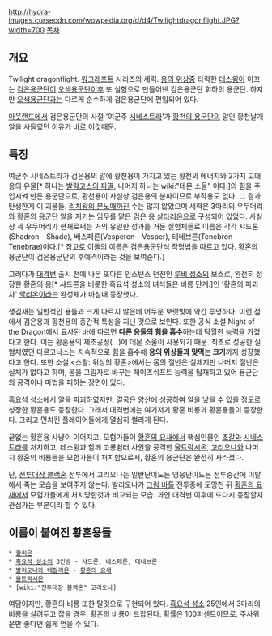 http://hydra-images.cursecdn.com/wowpedia.org/d/d4/Twilightdragonflight.JPG?width=700
[[목차]]
== 개요 ==
Twilight dragonflight. [[워크래프트]] 시리즈의 세력. [[용의 위상]]중 타락한 [[데스윙]]이 이끄는 [[검은용군단]]이 [[오색용군단]]이후 또 실험으로 만들어낸 검은용군단 휘하의 용군단. 하지만 [[오색용군단]]과는 다르게 순수하게 검은용군단에 편입되어 있다.

[[아웃랜드]]에서 검은용군단의 사절 '여군주 [[시네스트라]]'가 [[황천의 용군단]]의 알인 황천날개 알을 사들였던 이유가 바로 이것때문.

== 특징 ==
여군주 시네스트라가 검은용의 알에 황천용이 가지고 있는 황천의 에너지와 2가지 고대 용의 유물[* 하나는 [[발락고스의 파멸]], 나머지 하나는 wiki:"데몬 소울" 이다.]의 힘을 주입시켜 만든 용군단으로, 황천용이 사실상 검은용의 분파이므로 부작용도 없다. 그 결과 탄생한게 이 괴물들. [[리치왕의 분노]]때까진 수는 많지 않았으며 세력은 3마리의 우두머리와 황혼의 용군단 알을 지키는 임무를 맡은 검은 용 [[살타리온]]으로 구성되어 있었다. 사실상 세 우두머리가 현재로써는 거의 유일한 성과를 거둔 실험체들로 이름은 각각 샤드론(Shadron - Shade), 베스페론(Vesperon - Vesper), 테네브론(Tenebron - Tenebrae)이다.[* 참고로 이들의 이름은 검은용군단식 작명법을 따르고 있다. 황혼의 용군단이 검은용군단의 후예격이라는 것을 보여준다.]

그러다가 [[대격변]] 출시 전에 나온 또다른 인스턴스 던전인 [[루비 성소]]의 보스로, 완전히 성장한 황혼의 용[* 샤드론을 비롯한 흑요석 성소의 녀석들은 비룡 단계.]인 '황혼의 파괴자' [[할리온]]이라는 완성체가 마침내 등장했다.

생김새는 일반적인 용들과 크게 다르지 않은데 어두운 보랏빛에 약간 투명하다. 이런 점에서 검은용과 황천용의 중간적 특성을 지닌 것으로 보인다. 또한 공식 소설 Night of the Dragon에서 묘사된 바에 따르면 '''다른 용들의 힘을 흡수'''하는데 탁월한 능력을 가졌다고 한다. 이는 황혼용의 제조공정(...)에 데몬 소울이 사용되기 때문. 최초로 성공한 실험체였던 다르고낙스는 지속적으로 힘을 흡수해 '''용의 위상들과 맞먹는 크기'''까지 성장했다고 한다. 또한 소설 <스랄: 위상의 황혼>에서는 몸의 절반은 실체지만 나머지 절반은 실체가 없다고 하며, 몸을 그림자로 바꾸는 페이즈쉬프트 능력을 탑재하고 있어 용군단의 공격이나 마법을 피하는 장면이 있다.

흑요석 성소에서 알을 파괴하였지만, 결국은 양산에 성공하여 알을 낳을 수 있을 정도로 성장한 황혼용도 등장한다. 그래서 대격변에는 여기저기 황혼 비룡과 황혼용들이 등장한다. 그리고 먼치킨 플레이어들에게 열심히 썰리게 된다.

끝없는 황혼용 사냥이 이어지고, 모험가들이 [[황혼의 요새]]에서 핵심인물인 [[초갈]]과 [[시네스트라]]를 처치하고, 데스윙과 함께 고룡쉼터 사원을 공격한 [[울트락시온]], [[고리오나]]와 나머지 황혼의 비룡들을 모험가들이 처치함으로서, 황혼의 용군단은 완전히 사라졌다.

단, [[전투대장 블랙혼]] 전투에서 고리오나는 일반난이도든 영웅난이도든 전투중간에 이탈해서 죽는 모습을 보여주지 않는다. 발리오나가 [[그림 바톨]] 전투중에 도망친 뒤 [[황혼의 요새]]에서 모험가들에게 처치당한것과 비교되는 모습. 과연 대격변 이후에 또다시 등장할지 관심가는 부분이라 할 수 있다.

== 이름이 붙여진 황혼용들 ==
 * [[할리온]]
 * [[흑요석 성소]]의 3인방 - 샤드론, 베스페론, 테네브론
 * [[발리오나와 테랄리온]] - [[황혼의 요새]]
 * [[울트락시온]]
 * [wiki:"전투대장 블랙혼" 고리오나]

여담이지만, 황혼의 비룡 또한 탈것으로 구현되어 있다. [[흑요석 성소]] 25인에서 3마리의 비룡을 살려두고 잡을 경우, 황혼의 비룡이 드랍된다. 확률은 100퍼센트이므로, 주사위 운만 좋다면 쉽게 얻을 수 있다.
